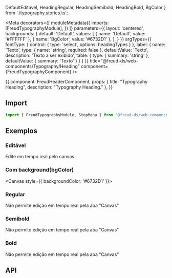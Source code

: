 
  DefaultEditavel,
  HeadingRegular,
  HeadingSemibold,
  HeadingBold,
  BgColor
} from './typography.stories.ts';

<Meta 
  decorators={[
    moduleMetadata({
      imports: [FreudTypographyModule],
    })
  ]}
  parameters={{
    layout: 'centered',
    backgrounds: {
      default: 'Default',
      values: [
        { name: 'Default', value: '#FFFFFF' },
        { name: 'BgColor', value: '#6732D1' },
      ],
    }
  }}
  argTypes={{
    fontType: {
      control: {
        type: 'select',
        options: headingTypes
      }
    },
    label: {
      name: 'Texto',
      type: { name: 'string', required: false },
      defaultValue: 'Texto',
      description: 'Texto a ser exibido',
      table: {
        type: { summary: 'string' },
        defaultValue: { summary: 'Texto' }
      }
    }
  }}
title="@freud-ds/web-components/Typography/Heading" component={FreudTypographyComponent} />

<Story name="Storyname-hidden">
  {{
    component: FreudHeaderComponent,
    props: {
      title: "Typography Heading",
      description: "Typography Heading."
    },
  }}
</Story>

## <a id="importing"></a>Import

```ts
import { FreudTypographyModule, StepMenu } from '@freud-ds/web-components';
```

## <a id="exemplos"></a>Exemplos

### Editável
Edite em tempo real pelo canvas
<Canvas>
  <Story story={DefaultEditavel}/>
</Canvas>

### Com background(bgColor)
<Canvas style={{ backgroundColor: '#6732D1' }}>
  <Story story={BgColor}/>
</Canvas>


### Regular
Não permite edição em tempo real pela aba "Canvas"
<Canvas>
  <Story story={HeadingRegular}/>
</Canvas>

### Semibold
Não permite edição em tempo real pela aba "Canvas"
<Canvas>
  <Story story={HeadingSemibold}/>
</Canvas>

### Bold
Não permite edição em tempo real pela aba "Canvas"
<Canvas>
  <Story story={HeadingBold}/>
</Canvas>

## <a id="api"></a>API

<ArgsTable of={FreudTypographyComponent} />

